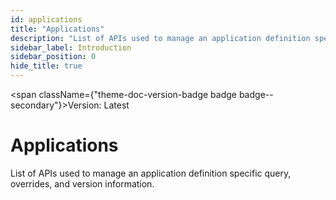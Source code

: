 ```yaml
---
id: applications
title: "Applications"
description: "List of APIs used to manage an application definition specific query, overrides, and version information."
sidebar_label: Introduction
sidebar_position: 0
hide_title: true
---
```



<span className={"theme-doc-version-badge badge badge--secondary"}>Version: Latest</span>

# Applications



List of APIs used to manage an application definition specific query, overrides, and version information.


      